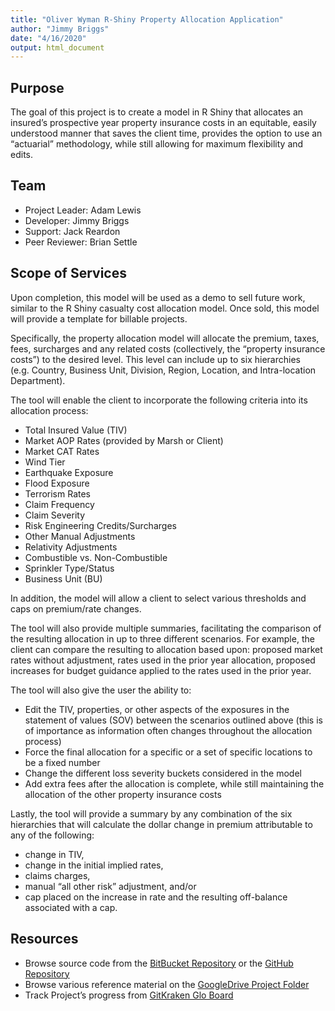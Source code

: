 ```yaml
---
title: "Oliver Wyman R-Shiny Property Allocation Application"
author: "Jimmy Briggs"
date: "4/16/2020"
output: html_document
---
```


## Purpose

The goal of this project is to create a model in R Shiny that allocates an 
insured’s prospective year property insurance costs in an equitable, easily 
understood manner that saves the client time, provides the option to use an 
“actuarial” methodology, while still allowing for maximum flexibility and edits.

## Team

+ Project Leader: Adam Lewis
+ Developer: Jimmy Briggs
+ Support: Jack Reardon
+ Peer Reviewer: Brian Settle

## Scope of Services

Upon completion, this model will be used as a demo to sell future work, similar
to the R Shiny casualty cost allocation model. Once sold, this model will provide
a template for billable projects.

Specifically, the property allocation model will allocate the premium, taxes,
fees, surcharges and any related costs (collectively, the “property insurance costs”)
to the desired level. This level can include up to six hierarchies (e.g. Country,
Business Unit, Division, Region, Location, and Intra-location Department). 

The tool will enable the client to incorporate the following criteria into its
allocation process:

- Total Insured Value (TIV)
- Market AOP Rates (provided by Marsh or Client)
- Market CAT Rates
+ Wind Tier
+ Earthquake Exposure
+ Flood Exposure
- Terrorism Rates
- Claim Frequency
- Claim Severity
- Risk Engineering Credits/Surcharges
- Other Manual Adjustments
- Relativity Adjustments
+ Combustible vs. Non-Combustible
+ Sprinkler Type/Status
+ Business Unit (BU)

In addition, the model will allow a client to select various thresholds and 
caps on premium/rate changes.

The tool will also provide multiple summaries, facilitating the comparison of 
the resulting allocation in up to three different scenarios. For example, 
the client can compare the resulting to allocation based upon: proposed market 
rates without adjustment, rates used in the prior year allocation, proposed
increases for budget guidance applied to the rates used in the prior year.

The tool will also give the user the ability to:

- Edit the TIV, properties, or other aspects of the exposures in the 
statement of values (SOV) between the scenarios outlined above
(this is of importance as information often changes throughout the allocation process)
- Force the final allocation for a specific or a set of specific locations to be a fixed number
- Change the different loss severity buckets considered in the model
- Add extra fees after the allocation is complete, while still maintaining the 
allocation of the other property insurance costs

Lastly, the tool will provide a summary by any combination of the six hierarchies
that will calculate the dollar change in premium attributable to any of the following:

- change in TIV,
- change in the initial implied rates,
- claims charges,
- manual “all other risk” adjustment, and/or
- cap placed on the increase in rate and the resulting off-balance associated with a cap.

## Resources

+ Browse source code from the 
[BitBucket Repository](https://bitbucket.org/owac/property-allocation-shiny-app/src/master/) 
or the [GitHub Repository](https://github.com/jimbrig2011/propalloc)  
+ Browse various reference material on the [GoogleDrive Project Folder](https://drive.google.com/drive/u/1/folders/1m-HPRYoyQ2kehT03javhLEOsfS4gaw0H)  
+ Track Project's progress from [GitKraken Glo Board](https://app.gitkraken.com/glo/board/XpZXjYmFCQARJGOT)  


